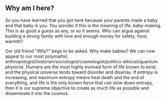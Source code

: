 ## Why am I here?

So you have learned that you got here because your parents made a baby and that baby is you. You wonder if this is the meaning of life: baby-making. This is as good a guess as any, or so it seems. Who can argue against building a strong family with love and enough money for safety, food, warmth?

Our old friend "Why?" begs to be asked. Why make babies? We can now appeal to our most polymathic anthropologist/historian/sociologist/cosmologist/politico-ethicist/quantum physicist. Humans are the most highly evolved form of life known to exist, and the physical universe tends toward disorder and disarray. If entropy is increasing, and maximum entropy means heat death and the end of everything, and life is the only known force that can slow down entropy, then it is our supreme objective to create as much life as possible and disseminate it into the cosmos.